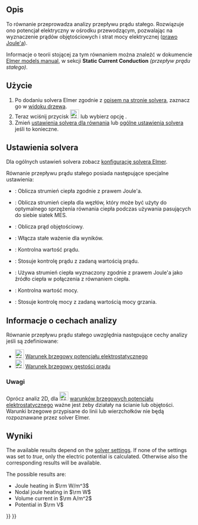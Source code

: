 <languages/>

{{Docnav/pl
|[[FEM_EquationMagnetodynamic2D/pl|Równanie magnetodynamiczne 2D]]
|[[FEM_EquationFlow/pl|Równanie przepływu]]
|[[FEM_Workbench/pl|środowisko pracy MES]]
|IconL=FEM_EquationMagnetodynamic2D.svg
|IconR=FEM_EquationFlow.svg
|IconC=Workbench_FEM.svg
}}

{{GuiCommand/pl
|Name=FEM EquationStaticCurrent
|Name/pl=MES: Równanie przepływu prądu stałego
|MenuLocation=Rozwiąż → Równania elektromagnetyczne → Równanie przepływu prądu stałego
|Workbenches=[[FEM_Workbench/pl|MES]]
|Version=1.1
|SeeAlso=[[FEM_ConstraintElectrostaticPotential/pl|Warunek brzegowy potencjału elektrostatycznego]], [[FEM_ConstraintCurrentDensity/pl|Warunek brzegowy gęstości prądu]], [[FEM_EquationHeat/pl|Równanie ciepła]]
}}

<span id="Description"></span>
==Opis==

To równanie przeprowadza analizy przepływu prądu stałego. Rozwiązuje ono potencjał elektryczny w ośrodku przewodzącym, pozwalając na wyznaczenie prądów objętościowych i strat mocy elektrycznej ([https://pl.wikipedia.org/wiki/Prawo_Joule%E2%80%99a_(pr%C4%85d_elektryczny) prawo Joule'a]).

Informacje o teorii stojącej za tym równaniem można znaleźć w dokumencie [http://www.elmerfem.org/blog/documentation/ Elmer models manual], w sekcji '''Static Current Conduction''' ''(przepływ prądu stałego)''.

<span id="Usage"></span>
==Użycie==

# Po dodaniu solvera Elmer zgodnie z [[FEM_SolverElmer/pl#Równania|opisem na stronie solvera]], zaznacz go w [[Tree_view/pl|widoku drzewa]].
# Teraz wciśnij przycisk [[Image:FEM_EquationStaticCurrent.svg|24px]] lub wybierz opcję {{MenuCommand|Rozwiąż → Równania elektromagnetyczne → Równanie przepływu prądu stałego}}.
# Zmień [[#Ustawienia_solvera|ustawienia solvera dla równania]] lub [[FEM_SolverElmer_SolverSettings/pl|ogólne ustawienia solvera]] jeśli to konieczne.

<span id="Solver_Settings"></span>
==Ustawienia solvera==

Dla ogólnych ustawień solvera zobacz [[FEM_SolverElmer_SolverSettings/pl|konfigurację solvera Elmer]].

Równanie przepływu prądu stałego posiada następujące specjalne ustawienia:
* {{PropertyData|Calculate Joule Heating}}: Oblicza strumień ciepła zgodnie z prawem Joule'a.
* {{PropertyData|Calculate Nodal Heating}}: Oblicza strumień ciepła dla węzłów, który może być użyty do optymalnego sprzężenia równania ciepła podczas używania pasujących do siebie siatek MES.
* {{PropertyData|Calculate Volume Current}}: Oblicza prąd objętościowy.
* {{PropertyData|Constant Weights}}: Włącza stałe ważenie dla wyników.
* {{PropertyData|Current}}: Kontrolna wartość prądu.
* {{PropertyData|Current Control}}: Stosuje kontrolę prądu z zadaną wartością prądu.
* {{PropertyData|Heat Source}}: Używa strumień ciepła wyznaczony zgodnie z prawem Joule'a jako źródło ciepła w połączenia z równaniem ciepła.
* {{PropertyData|Power}}: Kontrolna wartość mocy.
* {{PropertyData|Power Control}}: Stosuje kontrolę mocy z zadaną wartością mocy grzania.

<span id="Analysis_Feature_Information"></span>
==Informacje o cechach analizy==

Równanie przepływu prądu stałego uwzględnia następujące cechy analizy jeśli są zdefiniowane:

* [[Image:FEM_ConstraintElectrostaticPotential.svg|24px]] [[FEM_ConstraintElectrostaticPotential/pl|Warunek brzegowy potencjału elektrostatycznego]]
* [[Image:FEM_ConstraintCurrentDensity.svg|24px]] [[FEM_ConstraintCurrentDensity/pl|Warunek brzegowy gęstości prądu]]

<span id="Note"></span>
===Uwagi===

Oprócz analiz 2D, dla [[Image:FEM_ConstraintElectrostaticPotential.svg|24px]] [[FEM_ConstraintElectrostaticPotential/pl|warunków brzegowych potencjału elektrostatycznego]] ważne jest żeby działały na ścianie lub objętości. Warunki brzegowe przypisane do linii lub wierzchołków nie będą rozpoznawane przez solver Elmer.

<span id="Results"></span>
==Wyniki==

<div lang="en" dir="ltr" class="mw-content-ltr">
The available results depend on the [[#Solver_Settings|solver settings]]. If none of the {{PropertyData|Calculate *}} settings was set to ''true'', only the electric potential is calculated. Otherwise also the corresponding results will be available.
</div>

<div lang="en" dir="ltr" class="mw-content-ltr">
The possible results are:
* Joule heating in <math>\rm W/m^3</math>
* Nodal joule heating in <math>\rm W</math>
* Volume current in <math>\rm A/m^2</math>
* Potential in <math>\rm V</math>
</div>


<div lang="en" dir="ltr" class="mw-content-ltr">
{{Docnav
|[[FEM_EquationMagnetodynamic2D|Magnetodynamic 2D equation]]
|[[FEM_EquationFlow|Flow equation]]
|[[FEM_Workbench|FEM]]
|IconL=FEM_EquationMagnetodynamic2D.svg
|IconR=FEM_EquationFlow.svg
|IconC=Workbench_FEM.svg
}}
</div>

{{FEM Tools navi{{#translation:}}}}
{{Userdocnavi{{#translation:}}}}